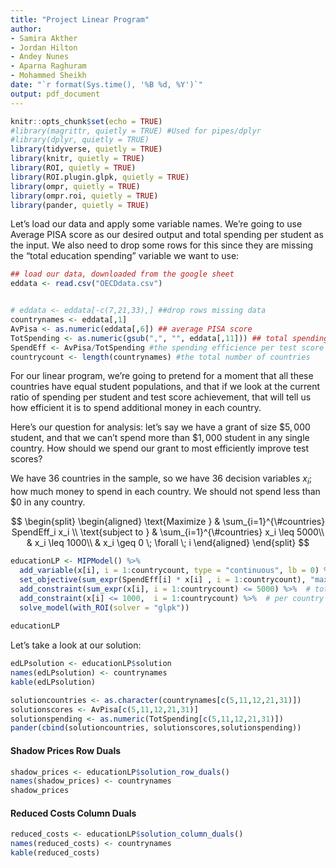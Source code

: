 ```yaml
---
title: "Project Linear Program"
author:
- Samira Akther  
- Jordan Hilton
- Andey Nunes
- Aparna Raghuram
- Mohammed Sheikh
date: "`r format(Sys.time(), '%B %d, %Y')`"
output: pdf_document
---
```


```r
knitr::opts_chunk$set(echo = TRUE)
#library(magrittr, quietly = TRUE) #Used for pipes/dplyr
#library(dplyr, quietly = TRUE)
library(tidyverse, quietly = TRUE)
library(knitr, quietly = TRUE)
library(ROI, quietly = TRUE)
library(ROI.plugin.glpk, quietly = TRUE)
library(ompr, quietly = TRUE)
library(ompr.roi, quietly = TRUE)
library(pander, quietly = TRUE)
```
Let's load our data and apply some variable names. We're going to use Average PISA score as our desired output and total spending per student as the input. We also need to drop some rows for this since they are missing the "total education spending" variable we want to use:


```r
## load our data, downloaded from the google sheet
eddata <- read.csv("OECDdata.csv")


# eddata <- eddata[-c(7,21,33),] ##drop rows missing data
countrynames <- eddata[,1]
AvPisa <- as.numeric(eddata[,6]) ## average PISA score
TotSpending <- as.numeric(gsub(",", "", eddata[,11])) ## total spending per student in each country
SpendEff <- AvPisa/TotSpending #the spending efficience per test score in each country
countrycount <- length(countrynames) #the total number of countries
```

For our linear program, we're going to pretend for a moment that all these countries have equal student populations,  and that if we look at the current ratio of spending per student and test score achievement, that will tell us how efficient it is to spend additional money in each country.

Here's our question for analysis: let's say we have a grant of size $\$5,000$ student, and that we can't spend more than  $\$1,000$ student in any single country. How should we spend our grant to most efficiently improve test scores?

We have 36 countries in the sample, so we have 36 decision variables $x_i$; how much money to spend in each country. We should not spend less than $\$0$ in any country.

$$
 \begin{split}
 \begin{aligned}
    \text{Maximize  }   &  \sum_{i=1}^{\#countries} SpendEff_i x_i \\
    \text{subject to }  & \sum_{i=1}^{\#countries} x_i \leq 5000\\
                        & x_i \leq 1000\\
                        & x_i \geq 0  \;  \forall \; i
  \end{aligned}
  \end{split}
$$


```r
educationLP <- MIPModel() %>%
  add_variable(x[i], i = 1:countrycount, type = "continuous", lb = 0) %>%
  set_objective(sum_expr(SpendEff[i] * x[i] , i = 1:countrycount), "max") %>% #maximize test scores
  add_constraint(sum_expr(x[i], i = 1:countrycount) <= 5000) %>%  # total spending constraint
  add_constraint(x[i] <= 1000,  i = 1:countrycount) %>%  # per country spending restraint
  solve_model(with_ROI(solver = "glpk"))
  
educationLP
```

Let's take a look at our solution:

```r
edLPsolution <- educationLP$solution
names(edLPsolution) <- countrynames
kable(edLPsolution)
```



```r
solutioncountries <- as.character(countrynames[c(5,11,12,21,31)])
solutionscores <- AvPisa[c(5,11,12,21,31)]
solutionspending <- as.numeric(TotSpending[c(5,11,12,21,31)])
pander(cbind(solutioncountries, solutionscores,solutionspending))
```



#### Shadow Prices **Row Duals**

```r
shadow_prices <- educationLP$solution_row_duals()
names(shadow_prices) <- countrynames
shadow_prices
```


#### Reduced Costs **Column Duals**

```r
reduced_costs <- educationLP$solution_column_duals()
names(reduced_costs) <- countrynames
kable(reduced_costs)
```





